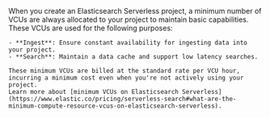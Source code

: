 <DocCallOut color="warning" title="Minimum runtime VCUs">
    When you create an Elasticsearch Serverless project, a minimum number of VCUs are always allocated to your project to maintain basic capabilities. These VCUs are used for the following purposes: 

    - **Ingest**: Ensure constant availability for ingesting data into your project.
    - **Search**: Maintain a data cache and support low latency searches.

    These minimum VCUs are billed at the standard rate per VCU hour, incurring a minimum cost even when you're not actively using your project.
    Learn more about [minimum VCUs on Elasticsearch Serverless](https://www.elastic.co/pricing/serverless-search#what-are-the-minimum-compute-resource-vcus-on-elasticsearch-serverless).
</DocCallOut>